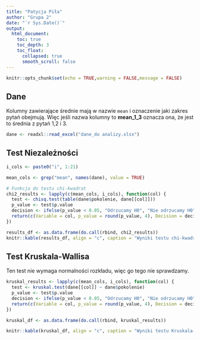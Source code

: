 ```yaml
---
title: "Patycja Piła"
author: "Grupa 2"
date: "`r Sys.Date()`"
output: 
  html_document:
    toc: true
    toc_depth: 3
    toc_float: 
      collapsed: true  
      smooth_scroll: false
---
```


```r
knitr::opts_chunk$set(echo = TRUE,warning = FALSE,message = FALSE)
```

## Dane

Kolumny zawierające średnie mają w nazwie `mean` i oznaczenie jaki zakres pytań obejmują. Więc jeśli nazwa kolumny to **mean_1_3** oznacza ona, że jest to średnia z pytań 1,2 i 3.

```r
dane <- readxl::read_excel("dane_do analizy.xlsx")
```

## Test Niezależności


```r
i_cols <- paste0("i", 1:21)

mean_cols <- grep("mean", names(dane), value = TRUE)

# Funkcja do testu chi-kwadrat
chi2_results <- lapply(c(mean_cols, i_cols), function(col) {
  test <- chisq.test(table(dane$pokolenie, dane[[col]]))
  p_value <- test$p.value
  decision <- ifelse(p_value < 0.05, "Odrzucamy H0", "Nie odrzucamy H0")
  return(c(Variable = col, p_value = round(p_value, 4), Decision = decision))
})

results_df <- as.data.frame(do.call(rbind, chi2_results))
knitr::kable(results_df, align = "c", caption = "Wyniki testu chi-kwadrat")
```

## Test Kruskala-Wallisa

Ten test nie wymaga normalności rozkładu, więc go tego nie sprawdzamy.

```r
kruskal_results <- lapply(c(mean_cols, i_cols), function(col) {
  test <- kruskal.test(dane[[col]] ~ dane$pokolenie)
  p_value <- test$p.value
  decision <- ifelse(p_value < 0.05, "Odrzucamy H0", "Nie odrzucamy H0")
  return(c(Variable = col, p_value = round(p_value, 4), Decision = decision))
})

kruskal_df <- as.data.frame(do.call(rbind, kruskal_results))

knitr::kable(kruskal_df, align = "c", caption = "Wyniki testu Kruskala-Wallisa")

```